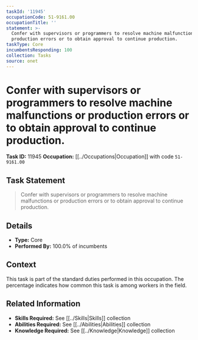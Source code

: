 ```yaml
---
taskId: '11945'
occupationCode: 51-9161.00
occupationTitle: ''
statement: >-
  Confer with supervisors or programmers to resolve machine malfunctions or
  production errors or to obtain approval to continue production.
taskType: Core
incumbentsResponding: 100
collection: Tasks
source: onet
---
```

# Confer with supervisors or programmers to resolve machine malfunctions or production errors or to obtain approval to continue production.

**Task ID:** 11945
**Occupation:** [[../Occupations|Occupation]] with code `51-9161.00`

## Task Statement

> Confer with supervisors or programmers to resolve machine malfunctions or production errors or to obtain approval to continue production.

## Details

- **Type:** Core
- **Performed By:** 100.0% of incumbents

## Context

This task is part of the standard duties performed in this occupation. The percentage indicates how common this task is among workers in the field.

## Related Information

- **Skills Required:** See [[../Skills|Skills]] collection
- **Abilities Required:** See [[../Abilities|Abilities]] collection
- **Knowledge Required:** See [[../Knowledge|Knowledge]] collection
